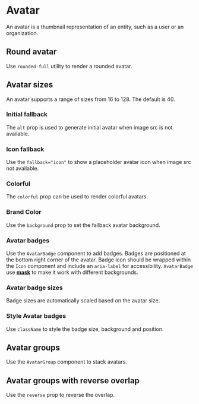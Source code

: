  
 
<Meta of={AvatarStories} />

# Avatar
 
An avatar is a thumbnail representation of an entity, such as a user or an organization.

<Canvas of={AvatarStories.BasicExample} />

## Round avatar

Use `rounded-full` utility to render a rounded avatar.

<Canvas of={AvatarStories.RoundedAvatars} />


## Avatar sizes

An avatar supports a range of sizes from 16 to 128. The default is 40.

<Canvas of={AvatarStories.AvatarSizes} />

### Initial fallback

The `alt` prop is used to generate initial avatar when image src is not available.

<Canvas of={AvatarStories.InitialFallbacks} />

### Icon fallback

Use the `fallback="icon"` to show a placeholder avatar icon when image src not available.

<Canvas of={AvatarStories.IconFallbacks} />


### Colorful

The `colorful` prop can be used to render colorful avatars.

<Canvas of={AvatarStories.Colorful} />

### Brand Color

Use the `background` prop to set the fallback avatar background.

<Canvas of={AvatarStories.BrandColor} />


### Avatar badges

Use the `AvatarBadge` component to add badges. Badges are positioned at the bottom right corner of the avatar. Badge icon should be wrapped within the `Icon` component and include an `aria-label` for accessibility. `AvatarBadge` use <a href="https://developer.mozilla.org/en-US/docs/Web/CSS/mask" target="_blank">**mask**</a> to make it work with different backgrounds.

<Canvas of={AvatarStories.AvatarBadges} />

### Avatar badge sizes

Badge sizes are automatically scaled based on the avatar size.

<Canvas of={AvatarStories.AvatarBadgeSizes} />

### Style Avatar badges

Use `className` to style the badge size, background and position.

<Canvas of={AvatarStories.StyleAvatarBadge} />


## Avatar groups

Use the `AvatarGroup` component to stack avatars.

<Canvas of={AvatarStories.AvatarGroups} />

## Avatar groups with reverse overlap

Use the `reverse` prop to reverse the overlap.

<Canvas of={AvatarStories.AvatarGroupsWithReverseOverlap} />
